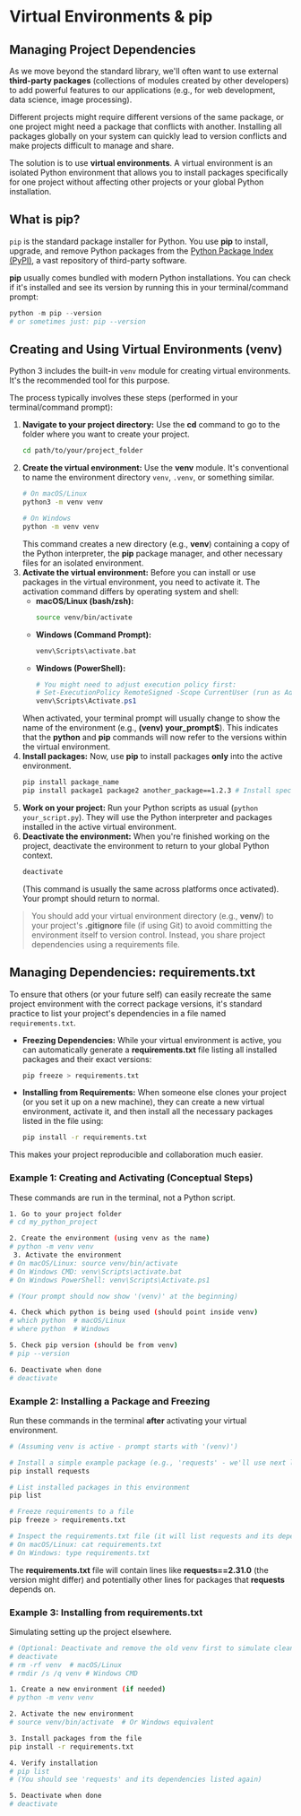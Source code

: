 
# Virtual Environments & **pip**

## Managing Project Dependencies
<section id="managing-project-dependencies"></section>

As we move beyond the standard library, we'll often want to use external **third-party packages** (collections of modules created by other developers) to add powerful features to our applications (e.g., for web development, data science, image processing).

Different projects might require different versions of the same package, or one project might need a package that conflicts with another. Installing all packages globally on your system can quickly lead to version conflicts and make projects difficult to manage and share.

The solution is to use **virtual environments**. A virtual environment is an isolated Python environment that allows you to install packages specifically for one project without affecting other projects or your global Python installation.

## What is **pip**?
<section id="what-is-pip"></section>

`pip` is the standard package installer for Python. You use **pip** to install, upgrade, and remove Python packages from the [Python Package Index (PyPI)](https://pypi.org/), a vast repository of third-party software.

**pip** usually comes bundled with modern Python installations. You can check if it's installed and see its version by running this in your terminal/command prompt:

```python
python -m pip --version
# or sometimes just: pip --version
```

## Creating and Using Virtual Environments (**venv**)
<section id="creating-and-using-virtual-environments-venv"></section>

Python 3 includes the built-in `venv` module for creating virtual environments. It's the recommended tool for this purpose.

The process typically involves these steps (performed in your terminal/command prompt):

1.  **Navigate to your project directory:** Use the **cd** command to go to the folder where you want to create your project.
    ```bash
    cd path/to/your/project_folder               
    ```
2.  **Create the virtual environment:** Use the **venv** module. It's conventional to name the environment directory `venv`, `.venv`, or something similar.
    ```bash
    # On macOS/Linux
    python3 -m venv venv

    # On Windows
    python -m venv venv
    ```
    This command creates a new directory (e.g., **venv**) containing a copy of the Python interpreter, the **pip** package manager, and other necessary files for an isolated environment.
3.  **Activate the virtual environment:** Before you can install or use packages in the virtual environment, you need to activate it. The activation command differs by operating system and shell:
    *   **macOS/Linux (bash/zsh):**
        ```bash
        source venv/bin/activate
        ```
    *   **Windows (Command Prompt):**
        ```cmd
        venv\Scripts\activate.bat
        ```
    *   **Windows (PowerShell):**
        ```powershell
        # You might need to adjust execution policy first:
        # Set-ExecutionPolicy RemoteSigned -Scope CurrentUser (run as Administrator)
        venv\Scripts\Activate.ps1                        
        ```
    When activated, your terminal prompt will usually change to show the name of the environment (e.g., **(venv) your_prompt$**). This indicates that the **python** and **pip** commands will now refer to the versions within the virtual environment.
4.  **Install packages:** Now, use **pip** to install packages **only** into the active environment.
    ```bash
    pip install package_name
    pip install package1 package2 another_package==1.2.3 # Install specific version                
    ```
5.  **Work on your project:** Run your Python scripts as usual (`python your_script.py`). They will use the Python interpreter and packages installed in the active virtual environment.
6.  **Deactivate the environment:** When you're finished working on the project, deactivate the environment to return to your global Python context.
    ```bash
    deactivate
    ```
    (This command is usually the same across platforms once activated). Your prompt should return to normal.

> You should add your virtual environment directory (e.g., **venv/**) to your project's **.gitignore** file (if using Git) to avoid committing the environment itself to version control. Instead, you share project dependencies using a requirements file.

## Managing Dependencies: **requirements.txt**


To ensure that others (or your future self) can easily recreate the same project environment with the correct package versions, it's standard practice to list your project's dependencies in a file named `requirements.txt`.

*   **Freezing Dependencies:** While your virtual environment is active, you can automatically generate a **requirements.txt** file listing all installed packages and their exact versions:
    ```bash
    pip freeze > requirements.txt
    ```
*   **Installing from Requirements:** When someone else clones your project (or you set it up on a new machine), they can create a new virtual environment, activate it, and then install all the necessary packages listed in the file using:
    ```bash
    pip install -r requirements.txt
    ```

This makes your project reproducible and collaboration much easier.

### Example 1: Creating and Activating (Conceptual Steps)
<section id="example-1-creating-and-activating-conceptual-steps"></section>

These commands are run in the terminal, not a Python script.

```bash
1. Go to your project folder
# cd my_python_project

2. Create the environment (using venv as the name)
# python -m venv venv
 3. Activate the environment
# On macOS/Linux: source venv/bin/activate
# On Windows CMD: venv\Scripts\activate.bat
# On Windows PowerShell: venv\Scripts\Activate.ps1

# (Your prompt should now show '(venv)' at the beginning)

4. Check which python is being used (should point inside venv)
# which python  # macOS/Linux
# where python  # Windows

5. Check pip version (should be from venv)
# pip --version

6. Deactivate when done
# deactivate
```

### Example 2: Installing a Package and Freezing
<section id="example-2-installing-a-package-and-freezing"></section>

Run these commands in the terminal **after** activating your virtual environment.

```bash
# (Assuming venv is active - prompt starts with '(venv)')

# Install a simple example package (e.g., 'requests' - we'll use next lesson)
pip install requests

# List installed packages in this environment
pip list

# Freeze requirements to a file
pip freeze > requirements.txt

# Inspect the requirements.txt file (it will list requests and its dependencies)
# On macOS/Linux: cat requirements.txt
# On Windows: type requirements.txt
```

The **requirements.txt** file will contain lines like **requests==2.31.0** (the version might differ) and potentially other lines for packages that **requests** depends on.

### Example 3: Installing from **requirements.txt**
<section id="example-3-installing-from-requirements-txt"></section>

Simulating setting up the project elsewhere.

```bash
# (Optional: Deactivate and remove the old venv first to simulate clean setup)
# deactivate
# rm -rf venv  # macOS/Linux
# rmdir /s /q venv # Windows CMD

1. Create a new environment (if needed)
# python -m venv venv

2. Activate the new environment
# source venv/bin/activate  # Or Windows equivalent

3. Install packages from the file
pip install -r requirements.txt

4. Verify installation
# pip list
# (You should see 'requests' and its dependencies listed again)

5. Deactivate when done
# deactivate
```


<Quiz questions={pythonQuiz} />